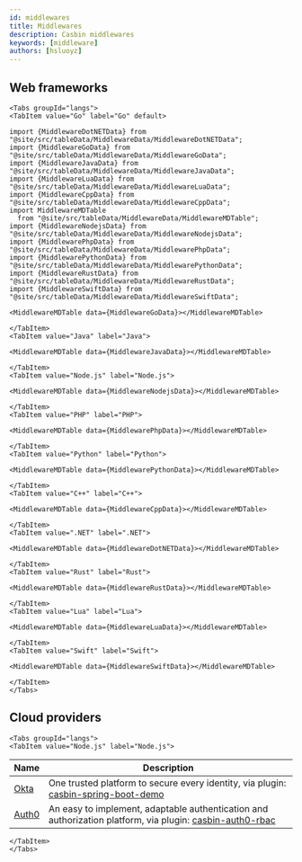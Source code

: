 ```yaml
---
id: middlewares
title: Middlewares
description: Casbin middlewares
keywords: [middleware]
authors: [hsluoyz]
---
```


## Web frameworks

```mdx-code-block
<Tabs groupId="langs">
<TabItem value="Go" label="Go" default>

import {MiddlewareDotNETData} from "@site/src/tableData/MiddlewareData/MiddlewareDotNETData";
import {MiddlewareGoData} from "@site/src/tableData/MiddlewareData/MiddlewareGoData";
import {MiddlewareJavaData} from "@site/src/tableData/MiddlewareData/MiddlewareJavaData";
import {MiddlewareLuaData} from "@site/src/tableData/MiddlewareData/MiddlewareLuaData";
import {MiddlewareCppData} from "@site/src/tableData/MiddlewareData/MiddlewareCppData";
import MiddlewareMDTable
  from "@site/src/tableData/MiddlewareData/MiddlewareMDTable";
import {MiddlewareNodejsData} from "@site/src/tableData/MiddlewareData/MiddlewareNodejsData";
import {MiddlewarePhpData} from "@site/src/tableData/MiddlewareData/MiddlewarePhpData";
import {MiddlewarePythonData} from "@site/src/tableData/MiddlewareData/MiddlewarePythonData";
import {MiddlewareRustData} from "@site/src/tableData/MiddlewareData/MiddlewareRustData";
import {MiddlewareSwiftData} from "@site/src/tableData/MiddlewareData/MiddlewareSwiftData";

<MiddlewareMDTable data={MiddlewareGoData}></MiddlewareMDTable>
```

```mdx-code-block
</TabItem>
<TabItem value="Java" label="Java">

<MiddlewareMDTable data={MiddlewareJavaData}></MiddlewareMDTable>
```

```mdx-code-block
</TabItem>
<TabItem value="Node.js" label="Node.js">

<MiddlewareMDTable data={MiddlewareNodejsData}></MiddlewareMDTable>
```

```mdx-code-block
</TabItem>
<TabItem value="PHP" label="PHP">

<MiddlewareMDTable data={MiddlewarePhpData}></MiddlewareMDTable>
```

```mdx-code-block
</TabItem>
<TabItem value="Python" label="Python">

<MiddlewareMDTable data={MiddlewarePythonData}></MiddlewareMDTable>
```

```mdx-code-block
</TabItem>
<TabItem value="C++" label="C++">

<MiddlewareMDTable data={MiddlewareCppData}></MiddlewareMDTable>
```

```mdx-code-block
</TabItem>
<TabItem value=".NET" label=".NET">

<MiddlewareMDTable data={MiddlewareDotNETData}></MiddlewareMDTable>
```

```mdx-code-block
</TabItem>
<TabItem value="Rust" label="Rust">

<MiddlewareMDTable data={MiddlewareRustData}></MiddlewareMDTable>
```

```mdx-code-block
</TabItem>
<TabItem value="Lua" label="Lua">

<MiddlewareMDTable data={MiddlewareLuaData}></MiddlewareMDTable>
```

```mdx-code-block
</TabItem>
<TabItem value="Swift" label="Swift">

<MiddlewareMDTable data={MiddlewareSwiftData}></MiddlewareMDTable>
```

```mdx-code-block
</TabItem>
</Tabs>
```

## Cloud providers

```mdx-code-block
<Tabs groupId="langs">
<TabItem value="Node.js" label="Node.js">
```

| Name                        | Description                                                                                                                                      |
|-----------------------------|--------------------------------------------------------------------------------------------------------------------------------------------------|
| [Okta](https://okta.com/)   | One trusted platform to secure every identity, via plugin: [casbin-spring-boot-demo](https://github.com/myriad-personal/casbin-spring-boot-demo) |
| [Auth0](https://auth0.com/) | An easy to implement, adaptable authentication and authorization platform, via plugin: [casbin-auth0-rbac](https://auth0.com/)                   |

```mdx-code-block
</TabItem>
</Tabs>
```
